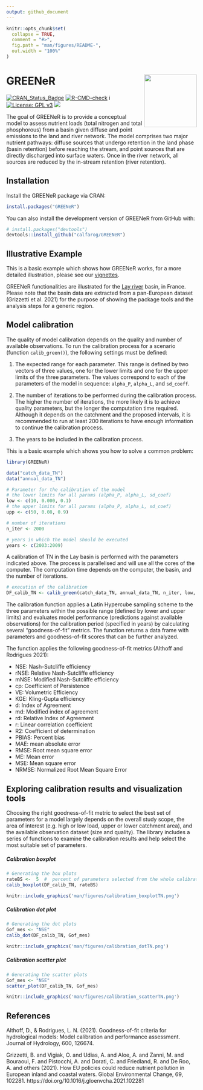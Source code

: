 ```yaml
---
output: github_document
---
```


<!-- README.md is generated from README.Rmd. Please edit that file -->

```r
knitr::opts_chunk$set(
  collapse = TRUE,
  comment = "#>",
  fig.path = "man/figures/README-",
  out.width = "100%"
)
```

# GREENeR <img src='man/figures/logo.png' align="right" height="139" />

<!-- badges: start -->
[![CRAN_Status_Badge](https://www.r-pkg.org/badges/version/GREENeR?color=green)](https://cran.r-project.org/package=GREENeR)
[![R-CMD-check](https://github.com/calfarog/GREENeR/actions/workflows/R-CMD-check.yaml/badge.svg)](https://github.com/calfarog/GREENeR/actions/workflows/R-CMD-check.yaml)
i[![License: GPL v3](https://img.shields.io/badge/License-GPLv3-blue.svg)](https://www.gnu.org/licenses/gpl-3.0)
[![](https://cranlogs.r-pkg.org/badges/grand-total/GREENeR?color=green)](https://cran.r-project.org/package=GREENeR)
<!-- badges: end -->

The goal of GREENeR is to provide a conceptual model to assess nutrient loads (total nitrogen and total phosphorous) from a basin given diffuse and point emissions to the land and river network. The model comprises two major nutrient pathways: diffuse sources that undergo retention in the land phase (basin retention) before reaching the stream, and point sources that are directly discharged into surface waters. Once in the river network, all sources are reduced by the in-stream retention (river retention).

## Installation

Install the GREENeR package via CRAN:

```r
install.packages("GREENeR")
```

You can also install the development version of GREENeR from GitHub with:

```r
# install.packages("devtools")
devtools::install_github("calfarog/GREENeR")
```

## Illustrative Example

This is a basic example which shows how GREENeR works, for a more detailed illustration, please see our [vignettes](https://calfarog.github.io/GREENeR/articles/GREENeR.html).

GREENeR functionalities are illustrated for the [Lay river](https://en.wikipedia.org/wiki/Lay_(river)) basin, in France. Please note that the basin data are extracted from a pan-European dataset (Grizzetti et al. 2021) for the purpose of showing the package tools and the analysis steps for a generic region.

## Model calibration
The quality of model calibration depends on the quality and number of available observations. To run the calibration process for a scenario (function `calib_green()`), the following settings must be defined:

1. The expected range for each parameter. This range is defined by two vectors of three values, one for the lower limits and one for the upper limits of the three parameters. The values correspond to each of the parameters of the model in sequence: `alpha_P`, `alpha_L`, and `sd_coeff`.

2. The number of iterations to be performed during the calibration process. The higher the number of iterations, the more likely it is to achieve quality parameters, but the longer the computation time required.  Although it depends on the catchment and the proposed intervals, it is recommended to run at least 200 iterations to have enough information to continue the calibration process.

3. The years to be included in the calibration process.

This is a basic example which shows you how to solve a common problem:

```r
library(GREENeR)

data("catch_data_TN")
data("annual_data_TN")

# Parameter for the calibration of the model
# the lower limits for all params (alpha_P, alpha_L, sd_coef)
low <- c(10, 0.000, 0.1) 
# the upper limits for all params (alpha_P, alpha_L, sd_coef)  
upp <- c(50, 0.08, 0.9)       

# number of iterations
n_iter <- 2000    

# years in which the model should be executed
years <- c(2003:2009)
```

A calibration of TN in the Lay basin is performed with the parameters indicated above. The process is parallelised and will use all the cores of the computer. The computation time depends on the computer, the basin, and the number of iterations.

```r
# execution of the calibration  
DF_calib_TN <- calib_green(catch_data_TN, annual_data_TN, n_iter, low, upp, years)
```

The calibration function applies a Latin Hypercube sampling scheme to the three parameters within the possible range (defined by lower and upper limits) and evaluates model performance (predictions against available observations) for the calibration period (specified in years) by calculating several "goodness-of-fit" metrics. The function returns a data frame with parameters and goodness-of-fit scores that can be further analyzed.

The function applies the following goodness-of-fit metrics (Althoff and Rodrigues 2021):

+ NSE: Nash-Sutcliffe efficiency 
+ rNSE: Relative Nash-Sutcliffe efficiency 
+ mNSE: Modified Nash-Sutcliffe efficiency 
+ cp: Coefficient of Persistence 
+ VE: Volumetric Efficiency 
+ KGE: Kling-Gupta efficiency 
+ d: Index of Agreement 
+ md: Modified index of agreement 
+ rd: Relative Index of Agreement 
+ r: Linear correlation coefficient 
+ R2: Coefficient of determination
+ PBIAS: Percent bias 
+ MAE: mean absolute error
+ RMSE: Root mean square error
+ ME:  Mean error 
+ MSE: Mean square error 
+ NRMSE: Normalized Root Mean Square Error

## Exploring calibration results and visualization tools

Choosing the right goodness-of-fit metric to select the best set of parameters for a model largely depends on the overall study scope, the area of interest (e.g. high or low load, upper or lower catchment area), and the available observation dataset (size and quality). The library includes a series of functions to examine the calibration results and help select the most suitable set of parameters.

##### Calibration boxplot

```r
# Generating the box plots  
rateBS <-  5  #  percent of parameters selected from the whole calibration set
calib_boxplot(DF_calib_TN, rateBS)
```

```r
knitr::include_graphics('man/figures/calibration_boxplotTN.png')
```

##### Calibration dot plot

```r
# Generating the dot plots  
Gof_mes <- "NSE"
calib_dot(DF_calib_TN, Gof_mes)
```

```r
knitr::include_graphics('man/figures/calibration_dotTN.png')
```

##### Calibration scatter plot

```r
# Generating the scatter plots  
Gof_mes <- "NSE"
scatter_plot(DF_calib_TN, Gof_mes)
```

```r
knitr::include_graphics('man/figures/calibration_scatterTN.png')
```

## References

Althoff, D., & Rodrigues, L. N. (2021). Goodness-of-fit criteria for hydrological models: Model calibration and performance assessment. Journal of Hydrology, 600, 126674.

Grizzetti, B. and Vigiak, O. and Udias, A. and Aloe, A. and Zanni, M. and Bouraoui, F. and Pistocchi, A. and Dorati, C. and Friedland, R. and De Roo, A. and others (2021). How EU policies could reduce nutrient pollution in European inland and coastal waters. Global Environmental Change, 69, 102281. https://doi.org/10.1016/j.gloenvcha.2021.102281
